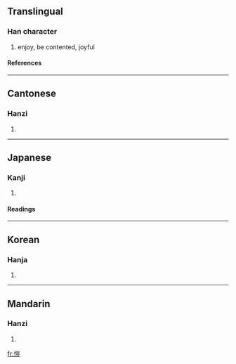 {{see|恺}}

==Translingual==
===Han character===
{{Han char|rn=61|rad=心|as=10|sn=13|four=9201<sub>8</sub>|canj=心山一廿 (PUMT)}}
# enjoy, be contented, joyful
====References====
{{Han ref|kx=0396.380|dkj=11015|dj=0735.280|hdz=42337.020|uh=6137|ud=24887|bh=B75F|bd=46943}}
----
==Cantonese==
===Hanzi===
{{yue-hanzi|jyut=|y=hoi2}}
# {{defn|Cantonese}}
----
==Japanese==
===Kanji===
{{ja-kanji|grade=|rs=心10}}
# {{defn|Japanese}} 
====Readings====
{{ja-readings|on=[[かい]] (kai), [[がい]] (gai)|kun=[[たのしむ]] (tanoshimu)}}
----
==Korean==
===Hanja===
{{ko-hanja|hangeul=개|eumhun=|rv=gae|mr=kae|y=kay}}
# {{defn|Korean}}
----
==Mandarin==
===Hanzi===
{{cmn-hanzi|sim=恺|pin=[[kǎi]] (kai3)|wg=k'ai<sup>3</sup>}}
# {{defn|Mandarin}}

[[fr:愷]]